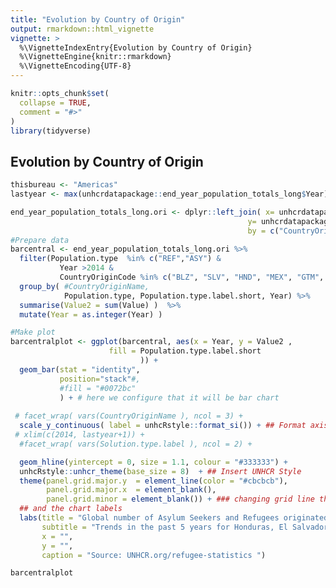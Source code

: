 ```yaml
---
title: "Evolution by Country of Origin"
output: rmarkdown::html_vignette
vignette: >
  %\VignetteIndexEntry{Evolution by Country of Origin}
  %\VignetteEngine{knitr::rmarkdown}
  %\VignetteEncoding{UTF-8}
---
```


```r
knitr::opts_chunk$set(
  collapse = TRUE,
  comment = "#>"
)
library(tidyverse)
```

## Evolution by Country of Origin

```r

thisbureau <- "Americas"
lastyear <- max(unhcrdatapackage::end_year_population_totals_long$Year)

end_year_population_totals_long.ori <- dplyr::left_join( x= unhcrdatapackage::end_year_population_totals_long, 
                                                     y= unhcrdatapackage::reference, 
                                                     by = c("CountryOriginCode" = "iso_3"))
#Prepare data
barcentral <- end_year_population_totals_long.ori %>%
  filter(Population.type  %in% c("REF","ASY") & 
           Year >2014 &
           CountryOriginCode %in% c("BLZ", "SLV", "HND", "MEX", "GTM", "NIC", "CRI", "PAN")) %>%
  group_by( #CountryOriginName,
            Population.type, Population.type.label.short, Year) %>%
  summarise(Value2 = sum(Value) )  %>%
  mutate(Year = as.integer(Year) ) 

#Make plot
barcentralplot <- ggplot(barcentral, aes(x = Year, y = Value2 , 
                      fill = Population.type.label.short
                             )) + 
  geom_bar(stat = "identity", 
           position="stack"#, 
           #fill = "#0072bc"
           ) + # here we configure that it will be bar chart
  
 # facet_wrap( vars(CountryOriginName ), ncol = 3) +
  scale_y_continuous( label = unhcRstyle::format_si()) + ## Format axis number
 # xlim(c(2014, lastyear+1)) +
  #facet_wrap( vars(Solution.type.label ), ncol = 2) +

  geom_hline(yintercept = 0, size = 1.1, colour = "#333333") +
  unhcRstyle::unhcr_theme(base_size = 8)  + ## Insert UNHCR Style
  theme(panel.grid.major.y  = element_line(color = "#cbcbcb"), 
        panel.grid.major.x  = element_blank(), 
        panel.grid.minor = element_blank()) + ### changing grid line that should appear
  ## and the chart labels
  labs(title = "Global number of Asylum Seekers and Refugees originated from Central America increased by 3! ",
       subtitle = "Trends in the past 5 years for Honduras, El Salvador, Guatemala, Belize, Mexico,\n Nicaragua, Costa Rica & Panama ",
       x = "",
       y = "",
       caption = "Source: UNHCR.org/refugee-statistics ")

barcentralplot
```